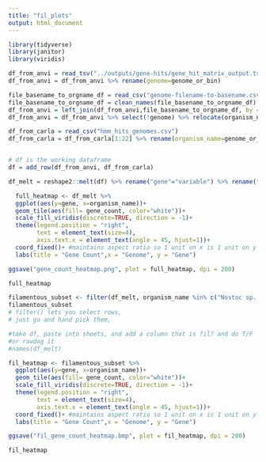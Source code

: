 ```yaml
---
title: "fil_plots"
output: html_document
---
```

```r
library(tidyverse)
library(janitor)
library(viridis)
```

```r
df_from_anvi = read_tsv("../outputs/gene-hits/gene_hit_matrix_output.tsv")
df_from_anvi = df_from_anvi %>% rename(genome=genome_or_bin)

file_basename_to_orgname_df = read_csv("genome-filename-to-basename.csv")
file_basename_to_orgname_df = clean_names(file_basename_to_orgname_df)
df_from_anvi = left_join(df_from_anvi,file_basename_to_orgname_df, by = c("genome" = "base_name"))
df_from_anvi = df_from_anvi %>% select(!genome) %>% relocate(organism_name) %>% select(!file_name)

df_from_carla = read_csv("hmm_hits_genomes.csv")
df_from_carla = df_from_carla[1:22] %>% rename(organism_name=genome_or_bin)


# df is the working dataframe
df = add_row(df_from_anvi, df_from_carla)

```

```r
df_melt = reshape2::melt(df) %>% rename("gene"="variable") %>% rename("gene_count"="value") %>%  mutate(gene_count = as.factor(gene_count))

```

```r
  full_heatmap <- df_melt %>%
  ggplot(aes(y=gene, x=organism_name))+
  geom_tile(aes(fill= gene_count, color="white"))+
  scale_fill_viridis(discrete=TRUE, direction = -1)+
  theme(legend.position = "right",
        text = element_text(size=4),
        axis.text.x = element_text(angle = 45, hjust=1))+
  coord_fixed()+ #maintains aspect ratio so 1 unit on x is 1 unit on y
  labs(title = "Gene Count",x = "Genome", y = "Gene")

ggsave("gene_count_heatmap.png", plot = full_heatmap, dpi = 200)

full_heatmap 
```

```r
filamentous_subset <- filter(df_melt, organism_name %in% c("Nostoc sp. PCC 7120 = FACHB-418", "Nostoc sp. PCC 7107", "Anabaena cylindrica PCC 7122", "Anabaena sp. 90", "Anabaena sp. WA102", "Anabaena sp. YBS01", "Calothrix sp. NIES-2098", "Calothrix sp. NIES-3974", "Calothrix sp. NIES-4071", "Calothrix sp. NIES-4101", "Calothrix sp. PCC 6303", "Calothrix sp. PCC 7507", "Dolichospermum sp. UHCC 0315A", "Fryxell_1_Phormidesmis_coldgenes", "Fryxell_2_Leptolyngbyaceae_coldgenes", "Fryxell_3_Anabaena_coldgenes", "Joyce_1_Leptolyngbyaceae_coldgenes", "Leptolyngbya boryana dg5", "LLeptolyngbya boryana IAM M-101", "Leptolyngbya boryana NIES-2135", "Leptolyngbya sp. NIES-3755", "Leptolyngbya sp. O-77", "Leptolyngbya sp. PCC 7376", "Microcoleus sp. PCC 7113","Nostoc flagelliforme CCNUN1", "Nostoc punctiforme PCC 73102", "Nostoc azollae' 0708", "Nostoc sp. 'Lobaria pulmonaria (5183) cyanobiont'","Nostoc sp. 'Peltigera membranacea cyanobiont' N6", "Nostoc sp. ATCC 53789", "Nostoc sp. CENA543", "Nostoc sp. NIES-3756", "Nostoc sp. PCC 7524", "Nostoc sphaeroides", "Nostoc sphaeroides CCNUC1", "Oscillatoria acuminata PCC 6304", "Oscillatoria nigro-viridis PCC 7112", "Pseudanabaena sp. ABRG5-3", "Pseudanabaena sp. PCC 7367", "Trichodesmium erythraeum IMS101"))
filamentous_subset
# filter() lets you select rows, 
# just go and hand pick them, 

#take df, paste into sheets, and add a column that is fil? and do T/F
#or rawdog it
#names(df_melt)
```

```r
fil_heatmap <- filamentous_subset %>%
  ggplot(aes(y=gene, x=organism_name))+
  geom_tile(aes(fill= gene_count, color="white"))+
  scale_fill_viridis(discrete=TRUE, direction = -1)+
  theme(legend.position = "right",
        text = element_text(size=4),
        axis.text.x = element_text(angle = 45, hjust=1))+
  coord_fixed()+ #maintains aspect ratio so 1 unit on x is 1 unit on y
  labs(title = "Gene Count",x = "Genome", y = "Gene")

ggsave("fil_gene_count_heatmap.bmp", plot = fil_heatmap, dpi = 200)

fil_heatmap 
```


```r


```